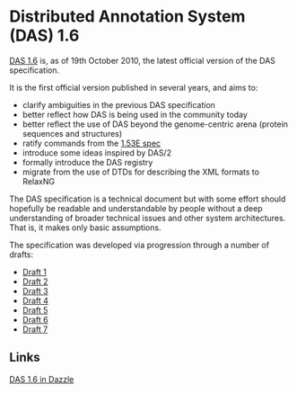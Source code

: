 =Distributed Annotation System (DAS) 1.6=

[http://www.biodas.org/documents/spec-1.6.html DAS 1.6] is, as of 19th October 2010, the latest official version of the DAS specification.

It is the first official version published in several years, and aims to:
* clarify ambiguities in the previous DAS specification
* better reflect how DAS is being used in the community today
* better reflect the use of DAS beyond the genome-centric arena (protein sequences and structures)
* ratify commands from the [http://www.dasregistry.org/spec_1.53E.jsp 1.53E spec] 
* introduce some ideas inspired by DAS/2
* formally introduce the DAS registry
* migrate from the use of DTDs for describing the XML formats to RelaxNG

The DAS specification is a technical document but with some effort should hopefully be readable and understandable by people without a deep understanding of broader technical issues and other system architectures. That is, it makes only basic assumptions.

The specification was developed via progression through a number of drafts:
* [http://www.ebi.ac.uk/~aj/1.6_draft1/documents/spec.html Draft 1]
* [http://www.ebi.ac.uk/~aj/1.6_draft2/documents/spec.html Draft 2]
* [http://www.ebi.ac.uk/~aj/1.6_draft3/documents/spec.html Draft 3]
* [http://www.ebi.ac.uk/~aj/1.6_draft4/documents/spec.html Draft 4]
* [http://www.ebi.ac.uk/~aj/1.6_draft5/documents/spec.html Draft 5]
* [http://www.ebi.ac.uk/~aj/1.6_draft6/documents/spec.html Draft 6]
* [http://www.ebi.ac.uk/~aj/1.6_draft7/documents/spec.html Draft 7]

==Links==

[[DAS 1.6 in Dazzle]]